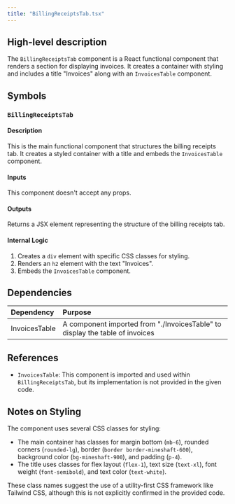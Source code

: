 ```yaml
---
title: "BillingReceiptsTab.tsx"
---
```


## High-level description
The `BillingReceiptsTab` component is a React functional component that renders a section for displaying invoices. It creates a container with styling and includes a title "Invoices" along with an `InvoicesTable` component.

## Symbols

### `BillingReceiptsTab`
#### Description
This is the main functional component that structures the billing receipts tab. It creates a styled container with a title and embeds the `InvoicesTable` component.

#### Inputs
This component doesn't accept any props.

#### Outputs
Returns a JSX element representing the structure of the billing receipts tab.

#### Internal Logic
1. Creates a `div` element with specific CSS classes for styling.
2. Renders an `h2` element with the text "Invoices".
3. Embeds the `InvoicesTable` component.

## Dependencies
| Dependency | Purpose |
|:-----------|:--------|
| InvoicesTable | A component imported from "./InvoicesTable" to display the table of invoices |

## References
- `InvoicesTable`: This component is imported and used within `BillingReceiptsTab`, but its implementation is not provided in the given code.

## Notes on Styling
The component uses several CSS classes for styling:
- The main container has classes for margin bottom (`mb-6`), rounded corners (`rounded-lg`), border (`border border-mineshaft-600`), background color (`bg-mineshaft-900`), and padding (`p-4`).
- The title uses classes for flex layout (`flex-1`), text size (`text-xl`), font weight (`font-semibold`), and text color (`text-white`).

These class names suggest the use of a utility-first CSS framework like Tailwind CSS, although this is not explicitly confirmed in the provided code.